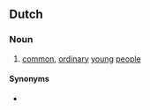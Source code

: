 ==Dutch==

===Noun===
{{nl-noun|head=[[johnny]][['s]] [[en]] [[marina]]'s|p|-|johnny'tjes en marinaatjes}}

# {{context|Flemish|pejorative|lang=nl}} [[common]], [[ordinary]] [[young]] [[people]]

====Synonyms====
* {{l|nl|sjonnies en anita's}}